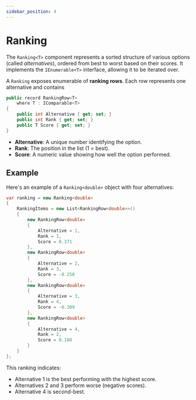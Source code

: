 ```yaml
---
sidebar_position: 4
---
```


# Ranking

The `Ranking<T>` component represents a sorted structure of various options (called *alternatives*),
ordered from best to worst based on their scores. It implements the `IEnumerable<T>` interface,
allowing it to be iterated over.

A `Ranking` exposes enumerable of **ranking rows**. Each row represents one alternative and contains

```csharp showLineNumbers
public record RankingRow<T>
    where T : IComparable<T>
{
    public int Alternative { get; set; }
    public int Rank { get; set; }
    public T Score { get; set; }
}
```

- **Alternative**: A unique number identifying the option.
- **Rank**: The position in the list (1 = best).
- **Score**: A numeric value showing how well the option performed.


## Example

Here's an example of a `Ranking<double>` object with four alternatives:

```csharp showLineNumbers
var ranking = new Ranking<double>
{
    RankingItems = new List<RankingRow<double>>()
    {
        new RankingRow<double>
        {
            Alternative = 1,
            Rank = 1,
            Score = 0.371
        },
        new RankingRow<double>
        {
            Alternative = 2,
            Rank = 3,
            Score = -0.250
        },
        new RankingRow<double>
        {
            Alternative = 3,
            Rank = 4,
            Score = -0.309
        },
        new RankingRow<double>
        {
            Alternative = 4,
            Rank = 2,
            Score = 0.188
        }
    }
};
```

This ranking indicates:
- Alternative 1 is the best performing with the highest score.
- Alternatives 2 and 3 perform worse (negative scores).
- Alternative 4 is second-best.
